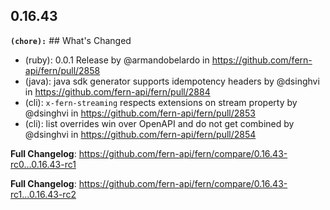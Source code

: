 ## 0.16.43
**`(chore):`** ## What's Changed
* (ruby): 0.0.1 Release by @armandobelardo in https://github.com/fern-api/fern/pull/2858
* (java): java sdk generator supports idempotency headers by @dsinghvi in https://github.com/fern-api/fern/pull/2884
* (cli): `x-fern-streaming` respects extensions on stream property by @dsinghvi in https://github.com/fern-api/fern/pull/2853
* (cli): list overrides win over OpenAPI and do not get combined by @dsinghvi in https://github.com/fern-api/fern/pull/2854

**Full Changelog**: https://github.com/fern-api/fern/compare/0.16.43-rc0...0.16.43-rc1


**Full Changelog**: https://github.com/fern-api/fern/compare/0.16.43-rc1...0.16.43-rc2

